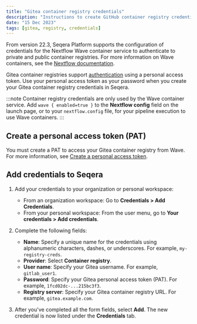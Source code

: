 ```yaml
---
title: "Gitea container registry credentials"
description: "Instructions to create GitHub container registry credentials in Seqera Platform."
date: "15 Dec 2023"
tags: [gitea, registry, credentials]
---
```


From version 22.3, Seqera Platform supports the configuration of credentials for the Nextflow Wave container service to authenticate to private and public container registries. For more information on Wave containers, see the [Nextflow documentation](https://www.nextflow.io/docs/latest/wave.html).

Gitea container registries support [authentication][gitea-auth] using a personal access token. Use your personal access token as your password when you create your Gitea container registry credentials in Seqera.

:::note
Container registry credentials are only used by the Wave container service. Add `wave { enabled=true }` to the **Nextflow config** field on the launch page, or to your `nextflow.config` file, for your pipeline execution to use Wave containers.
:::

## Create a personal access token (PAT)

You must create a PAT to access your Gitea container registry from Wave. For more information, see [Create a personal access token][gitea-create].

## Add credentials to Seqera

1.  Add your credentials to your organization or personal workspace:
    - From an organization workspace: Go to **Credentials > Add Credentials**.
    - From your personal workspace: From the user menu, go to **Your credentials > Add credentials**.

1.  Complete the following fields:

    - **Name**: Specify a unique name for the credentials using alphanumeric characters, dashes, or underscores. For example, `my-registry-creds`.
    - **Provider**: Select **Container registry**.
    - **User name**: Specify your Gitea username. For example, `gitlab_user1`.
    - **Password**: Specify your Gitea personal access token (PAT). For example, `1fcd02dc-...215bc3f3`.
    - **Registry server**: Specify your Gitea container registry URL. For example, `gitea.example.com`.

1.  After you've completed all the form fields, select **Add**. The new credential is now listed under the **Credentials** tab.

[gitea-auth]: https://docs.gitea.com/usage/packages/container#login-to-the-container-registry
[gitea-create]: https://docs.gitea.com/development/api-usage#authentication
